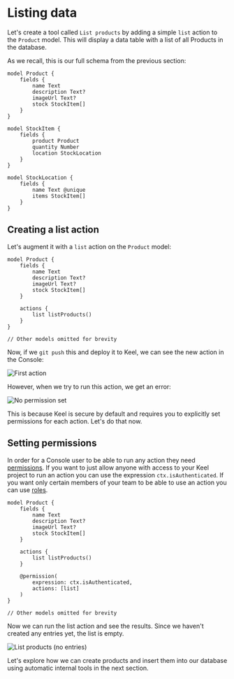 # Listing data

Let's create a tool called `List products` by adding a simple `list` action to the `Product` model. This will display a data table with a list of all Products in the database.

As we recall, this is our full schema from the previous section:

```keel
model Product {
    fields {
        name Text
        description Text?
        imageUrl Text?
        stock StockItem[]
    }
}

model StockItem {
    fields {
        product Product
        quantity Number
        location StockLocation
    }
}

model StockLocation {
    fields {
        name Text @unique
        items StockItem[]
    }
}
```

## Creating a list action

Let's augment it with a `list` action on the `Product` model:

```keel {9-11}
model Product {
    fields {
        name Text
        description Text?
        imageUrl Text?
        stock StockItem[]
    }

    actions {
        list listProducts()
    }
}

// Other models omitted for brevity
```

Now, if we `git push` this and deploy it to Keel, we can see the new action in the Console:

![First action](/internal-tools-tutorial-first-action.png)

However, when we try to run this action, we get an error:

![No permission set](/internal-tools-tutorial-no-permission.png)

This is because Keel is secure by default and requires you to explicitly set permissions for each action. Let's do that now.

## Setting permissions

In order for a Console user to be able to run any action they need [permissions](/permissions). If you want to just allow anyone with access to your Keel project to run an action you can use the expression `ctx.isAuthenticated`. If you want only certain members of your team to be able to use an action you can use [roles](/permissions#roles).

```keel {13-16}
model Product {
    fields {
        name Text
        description Text?
        imageUrl Text?
        stock StockItem[]
    }

    actions {
        list listProducts()
    }

    @permission(
        expression: ctx.isAuthenticated,
        actions: [list]
    )
}

// Other models omitted for brevity
```

Now we can run the list action and see the results. Since we haven't created any entries yet, the list is empty.

![List products (no entries)](/internal-tools-tutorial-list-no-products.png)

Let's explore how we can create products and insert them into our database using automatic internal tools in the next section.